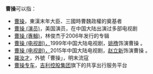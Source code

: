 '''曹操'''可以指：
* [[曹操|曹操]]，東漢末年大臣、三國時曹魏政權的奠基者
* [[曹操_(演员)|曹操 (演员)]]，美国演员，在中国大陆出演过多部电视剧
* [[曹操_(專輯)|曹操 (專輯)]]，林俊杰于2006年发行的专辑
* [[曹操_(电视剧)|曹操 (电视剧)，]]1999年中国大陆电视剧，[[姚橹|姚橹]]饰演曹操 。
* [[曹操_(电视剧)|曹操 (电视剧)，]]2015年中国大陆电视剧，[[赵立新|赵立新]]饰演曹操 。
* [[羅汝才|羅汝才]]，外號「曹操」，明末流寇
* [[曹操专车|曹操专车]]，[[吉利控股集团|吉利控股集团]]旗下的共享出行服务平台
{{disambig|cat=二字消歧義}}